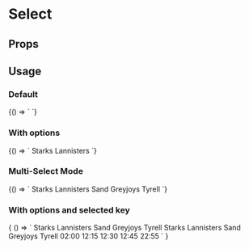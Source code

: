
# Select
<Meta
  title="Select"
  component="fw-select"
/>

## Props

<Props of="fw-select"/>

## Usage

### Default
<Preview>
  <Story name="Default">
    {() => `
    <fw-select>
    </fw-select>
    `}
  </Story>
</Preview>

### With options
<Preview>
  <Story name="WithSelectOptions">
    {() => `
    <fw-select label="Select the house" required="true" value="1">
        <fw-select-option value="1">Starks</fw-select-option>
        <fw-select-option value="2">Lannisters</fw-select-option>
    </fw-select>
    `}
  </Story>
</Preview>

### Multi-Select Mode
<Preview>
  <Story name="MultiSelect">
    {() => `
    <fw-select multiple label="Select the GOT house" value='["1","2","3"]'
    state-text="Choose the house where you belong" required="true">
        <fw-select-option value="1">Starks</fw-select-option>
        <fw-select-option value="2">Lannisters</fw-select-option>
        <fw-select-option value="3">Sand</fw-select-option>
        <fw-select-option value="4">Greyjoys</fw-select-option>
        <fw-select-option value="5">Tyrell</fw-select-option>
    </fw-select>
    `}
  </Story>
</Preview>

### With options and selected key
<Preview>
  <Story name="WithOptionsAndSelectedKey">
    {
      () => `<fw-select label="Select the GOT house" state-text="Choose the house where you belong" required="true">
                <fw-select-option value="1">Starks</fw-select-option>
                <fw-select-option value="2" disabled>Lannisters</fw-select-option>
                <fw-select-option value="3">Sand</fw-select-option>
                <fw-select-option value="4">Greyjoys</fw-select-option>
                <fw-select-option value="5">Tyrell</fw-select-option>
            </fw-select>
            <fw-select label="Select the GOT house" selected-value="2" required="true">
                <fw-select-option value="1">Starks</fw-select-option>
                <fw-select-option value="2">Lannisters</fw-select-option>
                <fw-select-option value="3">Sand</fw-select-option>
                <fw-select-option value="4">Greyjoys</fw-select-option>
                <fw-select-option value="5">Tyrell</fw-select-option>
            </fw-select>
            <fw-select label="Select time" force-select="false" required="true">
                <fw-select-option value="02:00">02:00</fw-select-option>
                <fw-select-option value="12:15">12:15</fw-select-option>
                <fw-select-option value="12:30" disabled>12:30</fw-select-option>
                <fw-select-option value="12:45">12:45</fw-select-option>
                <fw-select-option value="22:55">22:55</fw-select-option>
            </fw-select>`
    }
  </Story>
</Preview>
